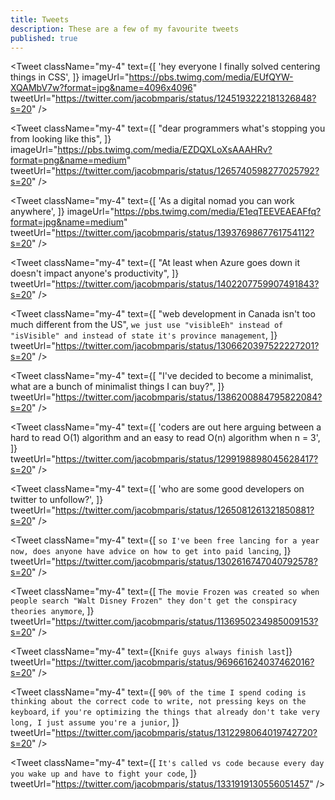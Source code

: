 ```yaml
---
title: Tweets
description: These are a few of my favourite tweets
published: true
---
```


<Tweet
  className="my-4"
  text={[
    'hey everyone I finally solved centering things in CSS',
  ]}
  imageUrl="https://pbs.twimg.com/media/EUfQYW-XQAMbV7w?format=jpg&name=4096x4096"
  tweetUrl="https://twitter.com/jacobmparis/status/1245193222181326848?s=20"
/>

<Tweet
  className="my-4"
  text={[
    "dear programmers what's stopping you from looking like this",
  ]}
  imageUrl="https://pbs.twimg.com/media/EZDQXLoXsAAAHRv?format=png&name=medium"
  tweetUrl="https://twitter.com/jacobmparis/status/1265740598277025792?s=20"
/>

<Tweet
  className="my-4"
  text={[
    'As a digital nomad you can work anywhere',
  ]}
  imageUrl="https://pbs.twimg.com/media/E1eqTEEVEAEAFfq?format=jpg&name=medium"
  tweetUrl="https://twitter.com/jacobmparis/status/1393769867761754112?s=20"
/>

<Tweet
  className="my-4"
  text={[
    "At least when Azure goes down it doesn't impact anyone's productivity",
  ]}
  tweetUrl="https://twitter.com/jacobmparis/status/1402207759907491843?s=20"
/>

<Tweet
  className="my-4"
  text={[
    "web development in Canada isn't too much different from the US",
    `we just use "visibleEh" instead of "isVisible" and instead of state it's province management`,
  ]}
  tweetUrl="https://twitter.com/jacobmparis/status/1306620397522227201?s=20"
/>

<Tweet
  className="my-4"
  text={[
    "I've decided to become a minimalist, what are a bunch of minimalist things I can buy?",
  ]}
  tweetUrl="https://twitter.com/jacobmparis/status/1386200884795822084?s=20"
/>

<Tweet
  className="my-4"
  text={[
    'coders are out here arguing between a hard to read O(1) algorithm and an easy to read O(n) algorithm when n = 3',
  ]}
  tweetUrl="https://twitter.com/jacobmparis/status/1299198898045628417?s=20"
/>

<Tweet
  className="my-4"
  text={[
    'who are some good developers on twitter to unfollow?',
  ]}
  tweetUrl="https://twitter.com/jacobmparis/status/1265081261321850881?s=20"
/>

<Tweet
  className="my-4"
  text={[
    `so I've been free lancing for a year now, does anyone have advice on how to get into paid lancing`,
  ]}
  tweetUrl="https://twitter.com/jacobmparis/status/1302616747040792578?s=20"
/>

<Tweet
  className="my-4"
  text={[
    `The movie Frozen was created so when people search "Walt Disney Frozen" they don't get the conspiracy theories anymore`,
  ]}
  tweetUrl="https://twitter.com/jacobmparis/status/1136950234985009153?s=20"
/>

<Tweet
  className="my-4"
  text={[`Knife guys always finish last`]}
  tweetUrl="https://twitter.com/jacobmparis/status/969661624037462016?s=20"
/>

<Tweet
  className="my-4"
  text={[
    `90% of the time I spend coding is thinking about the correct code to write, not pressing keys on the keyboard`,
    `if you're optimizing the things that already don't take very long, I just assume you're a junior`,
  ]}
  tweetUrl="https://twitter.com/jacobmparis/status/1312298064019742720?s=20"
/>

<Tweet
  className="my-4"
  text={[
    `It's called vs code because every day you wake up and have to fight your code`,
  ]}
  tweetUrl="https://twitter.com/jacobmparis/status/1331919130556051457"
/>
